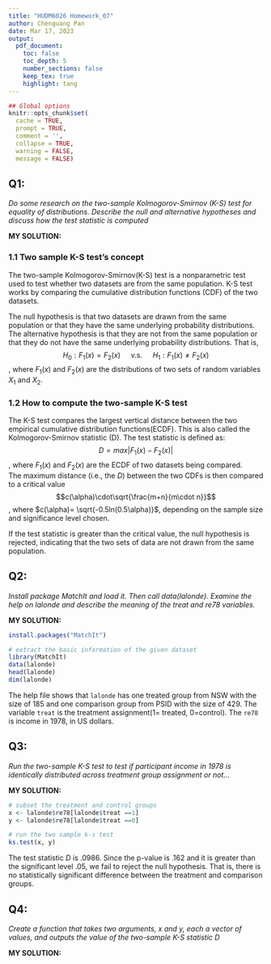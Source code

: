 ```yaml
---
title: "HUDM6026 Homework_07"
author: Chenguang Pan
date: Mar 17, 2023
output:
  pdf_document:
    toc: false
    toc_depth: 5
    number_sections: false
    keep_tex: true
    highlight: tang
---
```


```r
## Global options
knitr::opts_chunk$set(
  cache = TRUE,
  prompt = TRUE,
  comment = '',
  collapse = TRUE,
  warning = FALSE,
  message = FALSE)
```   

## Q1:
*Do some research on the two-sample Kolmogorov-Smirnov (K-S) test for equality of distributions. Describe the null and alternative hypotheses and discuss how the test statistic is computed*  
  
  
**MY SOLUTION:**  

### 1.1 Two sample K-S test's concept

The two-sample Kolmogorov-Smirnov(K-S) test is a nonparametric test used to test whether two datasets are from the same population. K-S test works by comparing the cumulative distribution functions (CDF) of the two datasets.

The null hypothesis is that two datasets are drawn from the same population or that they have the same underlying probability distributions. The alternative hypothesis is that they are not from the same population or that they do not have the same underlying probability distributions. That is, $$H_0: F_1(x)=F_2(x) \quad\text{ v.s. }\quad H_1: F_1(x)\neq F_2(x)$$, where $F_1(x)$ and $F_2(x)$ are the distributions of two sets of random variables $X_1$ and $X_2$.  

### 1.2 How to compute the two-sample K-S test  
The K-S test compares the largest vertical distance between the two empirical cumulative distribution functions(ECDF). This is also called the Kolmogorov-Smirnov statistic (D). The test statistic is defined as: $$D=max|F_1(x)-F_2(x)|$$, where $F_1(x)$ and $F_2(x)$ are the ECDF of two datasets being compared.   
The maximum distance (i.e., the $D$) between the two CDFs is then compared to a critical value $$c(\alpha)\cdot\sqrt{\frac{m+n}{m\cdot n}}$$, where $c(\alpha)= \sqrt{-0.5ln(0.5\alpha)}$, depending on the sample size and significance level chosen.



If the test statistic is greater than the critical value, the null hypothesis is rejected, indicating that the two sets of data are not drawn from the same population.  

## Q2:
*Install package MatchIt and load it. Then call data(lalonde). Examine the help on lalonde and describe the meaning of the treat and re78 variables.*  
  
  
**MY SOLUTION:**  
```r
install.packages("MatchIt")
```  
```r
# extract the basic information of the given dataset
library(MatchIt)
data(lalonde)
head(lalonde)
dim(lalonde)
```  
The help file shows that `lalonde` has one treated group from NSW with the size of 185 and one comparison group from PSID with the size of 429. The variable `treat` is the treatment assignment(1= treated, 0=control). The `re78` is income in 1978, in US dollars.  

## Q3:
*Run the two-sample K-S test to test if participant income in 1978 is identically distributed across treatment group assignment or not...*  
  
  
**MY SOLUTION:**  

```r
# subset the treatment and control groups
x <- lalonde$re78[lalonde$treat ==1]
y <- lalonde$re78[lalonde$treat ==0]

# run the two sample k-s test
ks.test(x, y)
```   
The test statistic $D$ is .0986. Since the p-value is .162 and it is greater than the significant level .05, we fail to reject the null hypothesis. That is, there is no statistically significant difference between the treatment and comparison groups.  

## Q4:
*Create a function that takes two arguments, x and y, each a vector of values, and outputs the value of the two-sample K-S statistic D*  
  
  
**MY SOLUTION:**   


